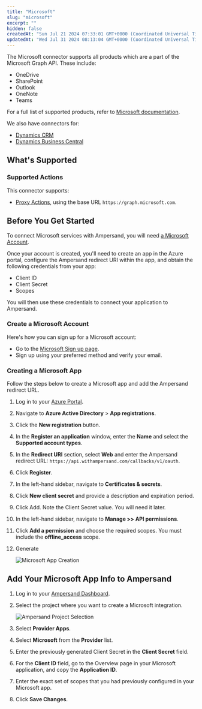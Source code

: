 ```yaml
---
title: "Microsoft"
slug: "microsoft"
excerpt: ""
hidden: false
createdAt: "Sun Jul 21 2024 07:33:01 GMT+0000 (Coordinated Universal Time)"
updatedAt: "Wed Jul 31 2024 08:13:04 GMT+0000 (Coordinated Universal Time)"
---
```

The Microsoft connector supports all products which are a part of the Microsoft Graph API. These include:

- OneDrive
- SharePoint
- Outlook
- OneNote
- Teams

For a full list of supported products, refer to [Microsoft documentation](https://learn.microsoft.com/en-us/graph/overview-major-services).

We also have connectors for:
- [Dynamics CRM](/provider-guides/dynamicsCRM)
- [Dynamics Business Central](/provider-guides/dynamicsBusinessCentral)

## What's Supported

### Supported Actions

This connector supports:
- [Proxy Actions](/proxy-actions), using the base URL `https://graph.microsoft.com`.

## Before You Get Started

To connect Microsoft services with Ampersand, you will need [a Microsoft Account](https://aka.ms/AppRegistrations/?referrer=https%3A%2F%2Fdev.onedrive.com).

Once your account is created, you'll need to create an app in the Azure portal, configure the Ampersand redirect URI within the app, and obtain the following credentials from your app:

- Client ID
- Client Secret
- Scopes

You will then use these credentials to connect your application to Ampersand.

### Create a Microsoft Account

Here's how you can sign up for a Microsoft account:

- Go to the [Microsoft Sign up page](https://signup.live.com/signup?sru=https%3a%2f%2flogin.live.com%2foauth20_authorize.srf%3flc%3d1033%26client_id%3d51483342-085c-4d86-bf88-cf50c7252078%26cobrandid%3ded5d1924-9524-4e70-8f68-5ee5e35afbef%26mkt%3dEN-US%26opid%3dE962B0DAAE1D7D3B%26opidt%3d1721584016%26uaid%3d20aa40834b4b4f60a5f6d0caefa69aab%26contextid%3d8123EC532BFC171F%26opignore%3d1&mkt=EN-US&uiflavor=web&lw=1&fl=easi2&cobrandid=ed5d1924-9524-4e70-8f68-5ee5e35afbef&client_id=51483342-085c-4d86-bf88-cf50c7252078&uaid=20aa40834b4b4f60a5f6d0caefa69aab&suc=c44b4083-3bb0-49c1-b47d-974e53cbdf3c&lic=1).
- Sign up using your preferred method and verify your email.

### Creating a Microsoft App

Follow the steps below to create a Microsoft app and add the Ampersand redirect URL.

1. Log in to your [Azure Portal](https://portal.azure.com/).

2. Navigate to **Azure Active Directory** > **App registrations**.

3. Click the **New registration** button.

4. In the **Register an application** window, enter the **Name** and select the **Supported account types**.

5. In the **Redirect URI** section, select **Web** and enter the Ampersand redirect URL: `https://api.withampersand.com/callbacks/v1/oauth`.

6. Click **Register**.

7. In the left-hand sidebar, navigate to **Certificates & secrets**.

8. Click **New client secret** and provide a description and expiration period. 

9. Click Add. Note the Client Secret value. You will need it later.

10. In the left-hand sidebar, navigate to **Manage >> API permissions**.

11. Click **Add a permission** and choose the required scopes. You must include the **offline_access** scope.

12. Generate

    ![Microsoft App Creation](/images/provider-guides/e0b0327-Microsoft1.gif)

## Add Your Microsoft App Info to Ampersand

1. Log in to your [Ampersand Dashboard](https://dashboard.withampersand.com).

2. Select the project where you want to create a Microsoft integration.

   ![Ampersand Project Selection](/images/provider-guides/31a6a12-Ampersand.png)

3. Select **Provider Apps**.

4. Select **Microsoft** from the **Provider** list.

5. Enter the previously generated Client Secret in the **Client Secret** field.

6. For the **Client ID** field, go to the Overview page in your Microsoft application, and copy the **Application ID**.

7. Enter the exact set of scopes that you had previously configured in your Microsoft app.

8. Click **Save Changes**.
